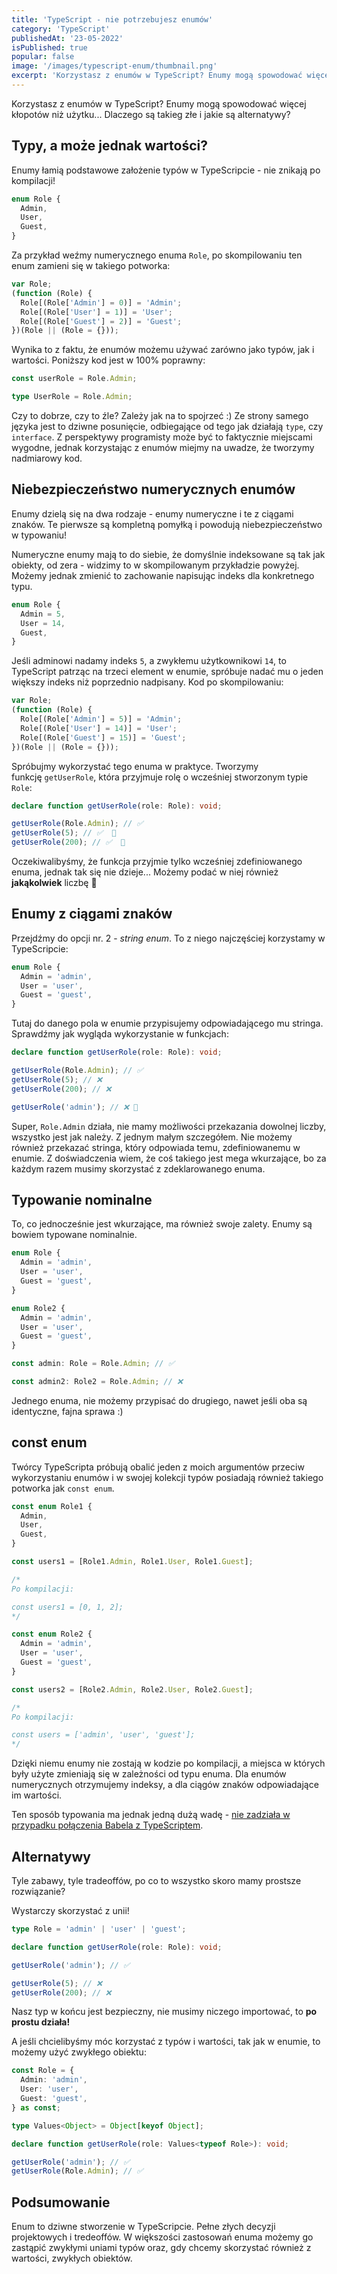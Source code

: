 ```yaml
---
title: 'TypeScript - nie potrzebujesz enumów'
category: 'TypeScript'
publishedAt: '23-05-2022'
isPublished: true
popular: false
image: '/images/typescript-enum/thumbnail.png'
excerpt: 'Korzystasz z enumów w TypeScript? Enumy mogą spowodować więcej kłopotów niż użytku... Dlaczego są takieg złe i jakie są alternatywy?'
---
```


Korzystasz z enumów w TypeScript? Enumy mogą spowodować więcej kłopotów niż użytku... Dlaczego są takieg złe i jakie są alternatywy?

## Typy, a może jednak wartości?

Enumy łamią podstawowe założenie typów w TypeScripcie - nie znikają po kompilacji!

```ts
enum Role {
  Admin,
  User,
  Guest,
}
```

Za przykład weźmy numerycznego enuma `Role`, po skompilowaniu ten enum zamieni się w takiego potworka:

```js
var Role;
(function (Role) {
  Role[(Role['Admin'] = 0)] = 'Admin';
  Role[(Role['User'] = 1)] = 'User';
  Role[(Role['Guest'] = 2)] = 'Guest';
})(Role || (Role = {}));
```

Wynika to z faktu, że enumów możemu używać zarówno jako typów, jak i wartości. Poniższy kod jest w 100% poprawny:

```ts
const userRole = Role.Admin;

type UserRole = Role.Admin;
```

Czy to dobrze, czy to źle? Zależy jak na to spojrzeć :) Ze strony samego języka jest to dziwne posunięcie, odbiegające od tego jak działają `type`, czy `interface`. Z perspektywy programisty może być to faktycznie miejscami wygodne, jednak korzystając z enumów miejmy na uwadze, że tworzymy nadmiarowy kod.

## Niebezpieczeństwo numerycznych enumów

Enumy dzielą się na dwa rodzaje - enumy numeryczne i te z ciągami znaków. Te pierwsze są kompletną pomyłką i powodują niebezpieczeństwo w typowaniu!

Numeryczne enumy mają to do siebie, że domyślnie indeksowane są tak jak obiekty, od zera - widzimy to w skompilowanym przykładzie powyżej. Możemy jednak zmienić to zachowanie napisując indeks dla konkretnego typu.

```ts
enum Role {
  Admin = 5,
  User = 14,
  Guest,
}
```

Jeśli adminowi nadamy indeks `5`, a zwykłemu użytkownikowi `14`, to TypeScript patrząc na trzeci element w enumie, spróbuje nadać mu o jeden większy indeks niż poprzednio nadpisany. Kod po skompilowaniu:

```ts
var Role;
(function (Role) {
  Role[(Role['Admin'] = 5)] = 'Admin';
  Role[(Role['User'] = 14)] = 'User';
  Role[(Role['Guest'] = 15)] = 'Guest';
})(Role || (Role = {}));
```

Spróbujmy wykorzystać tego enuma w praktyce. Tworzymy funkcję `getUserRole`, która przyjmuje rolę o wcześniej stworzonym typie `Role`:

```ts
declare function getUserRole(role: Role): void;

getUserRole(Role.Admin); // ✅
getUserRole(5); // ✅  🤔
getUserRole(200); // ✅  🤔
```

Oczekiwalibyśmy, że funkcja przyjmie tylko wcześniej zdefiniowanego enuma, jednak tak się nie dzieje... Możemy podać w niej również **jakąkolwiek** liczbę 🤯

## Enumy z ciągami znaków

Przejdźmy do opcji nr. 2 - _string enum_. To z niego najczęściej korzystamy w TypeScripcie:

```ts
enum Role {
  Admin = 'admin',
  User = 'user',
  Guest = 'guest',
}
```

Tutaj do danego pola w enumie przypisujemy odpowiadającego mu stringa. Sprawdźmy jak wygląda wykorzystanie w funkcjach:

```ts
declare function getUserRole(role: Role): void;

getUserRole(Role.Admin); // ✅
getUserRole(5); // ❌
getUserRole(200); // ❌

getUserRole('admin'); // ❌ 🤯
```

Super, `Role.Admin` działa, nie mamy możliwości przekazania dowolnej liczby, wszystko jest jak należy. Z jednym małym szczegółem. Nie możemy również przekazać stringa, który odpowiada temu, zdefiniowanemu w enumie. Z doświadczenia wiem, że coś takiego jest mega wkurzające, bo za każdym razem musimy skorzystać z zdeklarowanego enuma.

<Newsletter />

## Typowanie nominalne

To, co jednocześnie jest wkurzające, ma również swoje zalety. Enumy są bowiem typowane nominalnie.

```ts
enum Role {
  Admin = 'admin',
  User = 'user',
  Guest = 'guest',
}

enum Role2 {
  Admin = 'admin',
  User = 'user',
  Guest = 'guest',
}

const admin: Role = Role.Admin; // ✅

const admin2: Role2 = Role.Admin; // ❌
```

Jednego enuma, nie możemy przypisać do drugiego, nawet jeśli oba są identyczne, fajna sprawa :)

## const enum

Twórcy TypeScripta próbują obalić jeden z moich argumentów przeciw wykorzystaniu enumów i w swojej kolekcji typów posiadają również takiego potworka jak `const enum`.

```ts
const enum Role1 {
  Admin,
  User,
  Guest,
}

const users1 = [Role1.Admin, Role1.User, Role1.Guest];

/*
Po kompilacji:

const users1 = [0, 1, 2];
*/

const enum Role2 {
  Admin = 'admin',
  User = 'user',
  Guest = 'guest',
}

const users2 = [Role2.Admin, Role2.User, Role2.Guest];

/*
Po kompilacji:

const users = ['admin', 'user', 'guest'];
*/
```

Dzięki niemu enumy nie zostają w kodzie po kompilacji, a miejsca w których były użyte zmieniają się w zależności od typu enuma. Dla enumów numerycznych otrzymujemy indeksy, a dla ciągów znaków odpowiadające im wartości.

Ten sposób typowania ma jednak jedną dużą wadę - [nie zadziała w przypadku połączenia Babela z TypeScriptem](https://github.com/microsoft/TypeScript/issues/37179).

## Alternatywy

Tyle zabawy, tyle tradeoffów, po co to wszystko skoro mamy prostsze rozwiązanie?

Wystarczy skorzystać z unii!

```ts
type Role = 'admin' | 'user' | 'guest';

declare function getUserRole(role: Role): void;

getUserRole('admin'); // ✅

getUserRole(5); // ❌
getUserRole(200); // ❌
```

Nasz typ w końcu jest bezpieczny, nie musimy niczego importować, to **po prostu działa!**

A jeśli chcielibyśmy móc korzystać z typów i wartości, tak jak w enumie, to możemy użyć zwykłego obiektu:

```ts
const Role = {
  Admin: 'admin',
  User: 'user',
  Guest: 'guest',
} as const;

type Values<Object> = Object[keyof Object];

declare function getUserRole(role: Values<typeof Role>): void;

getUserRole('admin'); // ✅
getUserRole(Role.Admin); // ✅
```

## Podsumowanie

Enum to dziwne stworzenie w TypeScripcie. Pełne złych decyzji projektowych i tredeoffów. W większości zastosowań enuma możemy go zastąpić zwykłymi uniami typów oraz, gdy chcemy skorzystać również z wartości, zwykłych obiektów.
